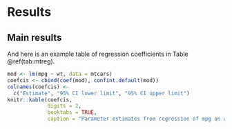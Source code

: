 # Results

## Main results

And here is an example table of regression coefficients in Table \@ref(tab:mtreg).
```r
mod <- lm(mpg ~ wt, data = mtcars)
coefcis <- cbind(coef(mod), confint.default(mod))
colnames(coefcis) <-
  c("Estimate", "95% CI lower limit", "95% CI upper limit")
knitr::kable(coefcis,
             digits = 2,
             booktabs = TRUE,
             caption = "Parameter estimates from regression of mpg on weight.")
```
